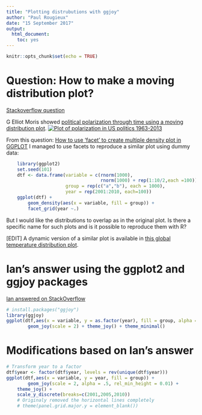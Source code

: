 ```yaml
---
title: "Plotting distrubutions with ggjoy"
author: "Paul Rougieux"
date: "15 September 2017"
output: 
  html_document: 
    toc: yes
---
```


```r
knitr::opts_chunk$set(echo = TRUE)
```


# Question: How to make a moving distribution plot?
[Stackoverflow question](https://stackoverflow.com/questions/45299043/how-to-reproduce-this-moving-distribution-plot-with-r?noredirect=1#comment77562559_45299043)

G Elliot Moris showed [political polarization through time using a moving distribution plot](https://twitter.com/gelliottmorris/status/888904322326638592). 
[![Plot of polarization in US politics 1963-2013][1]][1]

 [1]: Plot_political_polarization_US.jpg

From this question: [How to use 'facet' to create multiple density plot in GGPLOT](https://stackoverflow.com/questions/14623348/how-to-use-facet-to-create-multiple-density-plot-in-ggplot) I managed to use facets to reproduce a similar plot using dummy data:
```r
    library(ggplot2)
    set.seed(101)
    dtf <- data.frame(variable = c(rnorm(1000),
                                   rnorm(1000) + rep(1:10/2,each =100)),
                      group = rep(c("a","b"), each = 1000),
                      year = rep(2001:2010, each=100))
    ggplot(dtf) +
        geom_density(aes(x = variable, fill = group)) +
        facet_grid(year ~.)
```


But I would like the distributions to overlap as in the original plot. Is there a specific name for such plots and is it possible to reproduce them with R?


[EDIT] A dynamic version of a similar plot is available in [this global temperature distribution plot](https://twitter.com/ClimateOfGavin/status/887522165196820480). 



# Ian's answer using the ggplot2 and ggjoy packages  
[Ian answered on StackOverflow](https://stackoverflow.com/a/45300554/2641825)
```r
# install.packages("ggjoy")
library(ggjoy)
ggplot(dtf,aes(x = variable, y = as.factor(year), fill = group, alpha = .5)) +
        geom_joy(scale = 2) + theme_joy() + theme_minimal()
```


# Modifications based on Ian's answer
```r
# Transform year to a factor
dtf$year <- factor(dtf$year, levels = rev(unique(dtf$year)))
ggplot(dtf,aes(x = variable, y = year, fill = group)) +
        geom_joy(scale = 2, alpha = .5, rel_min_height = 0.01) + 
    theme_joy() + 
    scale_y_discrete(breaks=c(2001,2005,2010))
    # Originaly removed the horizontal lines completely
    # theme(panel.grid.major.y = element_blank())
```